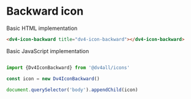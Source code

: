 
# Backward icon

<dv4-icon-backward title="dv4-icon-backward"></dv4-icon-backward>

Basic HTML implementation

```html
<dv4-icon-backward title="dv4-icon-backward"></dv4-icon-backward>
```

Basic JavaScript implementation

```JavaScript

import {Dv4IconBackward} from '@dv4all/icons'

const icon = new Dv4IconBackward()

document.querySelector('body').appendChild(icon)

```
